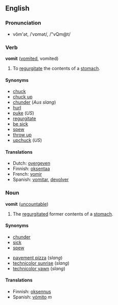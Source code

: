 ==English==

===Pronunciation===
*vŏm'ət, /ˈvɒmət/, /"vQm@t/

===Verb===
'''vomit''' ([[vomited]], vomited)

#To [[regurgitate]] the contents of a [[stomach]].

====Synonyms====
*[[chuck]]
*[[chuck up]]
*[[chunder]] (''Aus slang'')
*[[hurl]]
*[[puke]] (''US'')
*[[regurgitate]]
*[[be sick]]
*[[spew]]
*[[throw up]]
*[[upchuck]] (''US'')

====Translations====
*Dutch: [[overgeven]]
*Finnish: [[oksentaa]]
*French: [[vomir]]
*Spanish: [[vomitar]], [[devolver]]

===Noun===
'''vomit''' ([[uncountable]])

#The [[regurgitate]]d former contents of a [[stomach]].

====Synonyms====
*[[chunder]]
*[[sick]]
*[[spew]]

*[[pavement pizza]] (''slang'')
*[[technicolor sunrise]] (''slang'')
*[[technicolor yawn]] (''slang'')

====Translations====
*Finnish: [[oksennus]]
*Spanish: [[vómito]] ''m''